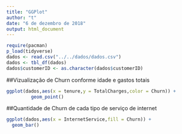 ```yaml
---
title: "GGPlot"
author: "t"
date: "6 de dezembro de 2018"
output: html_document
---
```


```r
require(pacman)
p_load(tidyverse)
dados <- read.csv("../../dados/dados.csv")
dados <- tbl_df(dados)
dados$customerID <- as.character(dados$customerID)
```

##Vizualização de Churn conforme idade e gastos totais
```r
ggplot(dados,aes(x = tenure,y = TotalCharges,color = Churn)) + 
         geom_point()
```

##Quantidade de Churn de cada tipo de serviço de internet
```r
ggplot(dados,aes(x = InternetService,fill = Churn)) +
  geom_bar() 
```

